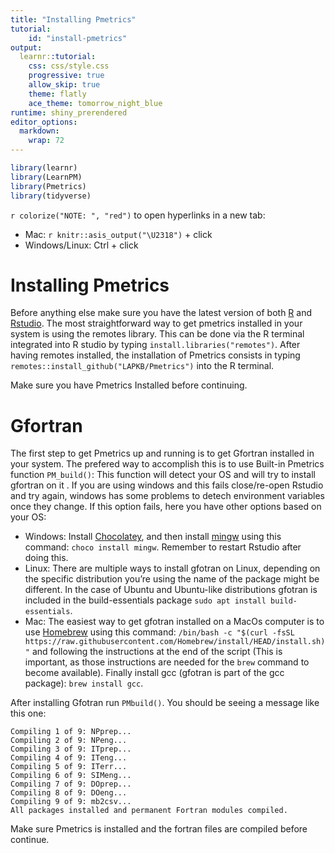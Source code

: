 ```yaml
---
title: "Installing Pmetrics"
tutorial:
    id: "install-pmetrics"
output: 
  learnr::tutorial:
    css: css/style.css
    progressive: true
    allow_skip: true
    theme: flatly
    ace_theme: tomorrow_night_blue
runtime: shiny_prerendered
editor_options: 
  markdown: 
    wrap: 72
---
```


```r
library(learnr)
library(LearnPM)
library(Pmetrics)
library(tidyverse)

```

`r colorize("NOTE: ", "red")` to open hyperlinks in a new tab:

* Mac: `r knitr::asis_output("\U2318")` + click
* Windows/Linux: Ctrl + click

# Installing Pmetrics
Before anything else make sure you have the latest version of both [R](https://cran.r-project.org/) and [Rstudio](https://posit.co/download/rstudio-desktop/).
The most straightforward way to get pmetrics installed in your system is using the remotes library. This can be done via the R terminal integrated into R studio by typing `install.libraries("remotes")`.
After having remotes installed, the installation of Pmetrics consists in typing `remotes::install_github("LAPKB/Pmetrics")` into the R terminal.

Make sure you have Pmetrics Installed before continuing.


# Gfortran
The first step to get Pmetrics up and running is to get Gfortran installed in your system. The prefered way to accomplish this is to use Built-in Pmetrics function `PM_build()`: This function will detect your OS and will try to install gfortran on it . If you are using windows and this fails close/re-open Rstudio and try again, windows has some problems to detech environment variables once they change.
If this option fails, here you have other options based on your OS:

* Windows: Install [Chocolatey](https://chocolatey.org/install), and then install [mingw](https://community.chocolatey.org/packages/mingw) using this command: `choco install mingw`. Remember to restart Rstudio after doing this.
* Linux: There are multiple ways to install gfotran on Linux, depending on the specific distribution you're using the name of the package might be different. In the case of Ubuntu and Ubuntu-like distributions gfotran is included in the build-essentials package `sudo apt install build-essentials`.
* Mac: The easiest way to get gfotran installed on a MacOs computer is to use [Homebrew](https://brew.sh/) using this command: `/bin/bash -c "$(curl -fsSL https://raw.githubusercontent.com/Homebrew/install/HEAD/install.sh)"` and following the instructions at the end of the script (This is important, as those instructions are needed for the `brew` command to become available). Finally install gcc (gfotran is part of the gcc package): `brew install gcc`.

After installing Gfotran run `PMbuild()`. You should be seeing a message like this one:

```
Compiling 1 of 9: NPprep...
Compiling 2 of 9: NPeng...
Compiling 3 of 9: ITprep...
Compiling 4 of 9: ITeng...
Compiling 5 of 9: ITerr...
Compiling 6 of 9: SIMeng...
Compiling 7 of 9: DOprep...
Compiling 8 of 9: DOeng...
Compiling 9 of 9: mb2csv...
All packages installed and permanent Fortran modules compiled.
```

Make sure Pmetrics is installed and the fortran files are compiled before continue.
```r

```
